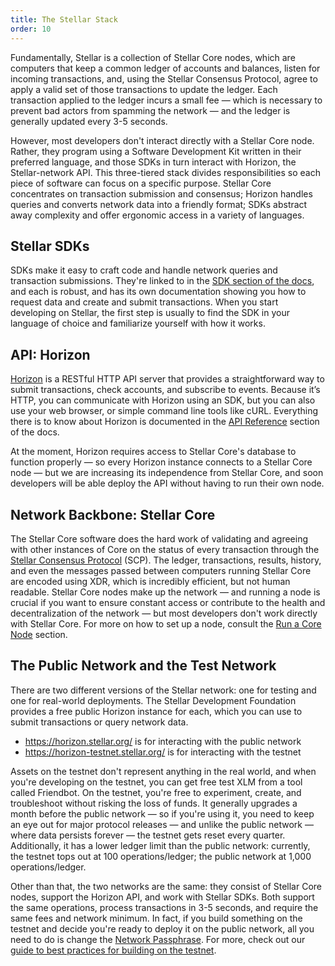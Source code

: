 ```yaml
---
title: The Stellar Stack
order: 10
---
```


Fundamentally, Stellar is a collection of Stellar Core nodes, which are computers that keep a common ledger of accounts and balances, listen for incoming transactions, and, using the Stellar Consensus Protocol, agree to apply a valid set of those transactions to update the ledger.  Each transaction applied to the ledger incurs a small fee — which is necessary to prevent bad actors from spamming the network — and the ledger is generally updated every 3-5 seconds.  

However, most developers don't interact directly with a Stellar Core node.  Rather, they program using a Software Development Kit written in their preferred language, and those SDKs in turn interact with Horizon, the Stellar-network API.  This three-tiered stack divides responsibilities so each piece of software can focus on a specific purpose.  Stellar Core concentrates on transaction submission and consensus; Horizon handles queries and converts network data into a friendly format; SDKs abstract away complexity and offer ergonomic access in a variety of languages.    

## Stellar SDKs
SDKs make it easy to craft code and handle network queries and transaction submissions.  They're linked to in the [SDK section of the docs](link), and each is robust, and has its own documentation showing you how to request data and create and submit transactions.  When you start developing on Stellar, the first step is usually to find the SDK in your language of choice and familiarize yourself with how it works.

## API: Horizon
[Horizon](link) is a RESTful HTTP API server that provides a straightforward way to submit transactions, check accounts, and subscribe to events. Because it’s HTTP, you can communicate with Horizon using an SDK, but you can also use your web browser, or simple command line tools like cURL.  Everything there is to know about Horizon is documented in the [API Reference](link) section of the docs. 

At the moment, Horizon requires access to Stellar Core's database to function properly — so every Horizon instance connects to a Stellar Core node — but we are increasing its independence from Stellar Core, and soon developers will be able deploy the API without having to run their own node.  

## Network Backbone: Stellar Core
The Stellar Core software does the hard work of validating and agreeing with other instances of Core on the status of every transaction through the [Stellar Consensus Protocol](link) (SCP).  The ledger, transactions, results, history, and even the messages passed between computers running Stellar Core are encoded using XDR, which is incredibly efficient, but not human readable.  Stellar Core nodes make up the network — and running a node is crucial if you want to ensure constant access or contribute to the health and decentralization of the network — but most developers don't work directly with Stellar Core.  For more on how to set up a node, consult the [Run a Core Node](link) section.    

## The Public Network and the Test Network
There are two different versions of the Stellar network: one for testing and one for real-world deployments.  The Stellar Development Foundation provides a free public Horizon instance for each, which you can use to submit transactions or query network data.

* https://horizon.stellar.org/ is for interacting with the public network
* https://horizon-testnet.stellar.org/ is for interacting with the testnet

Assets on the testnet don't represent anything in the real world, and when you're developing on the testnet, you can get free test XLM from a tool called Friendbot.  On the testnet, you're free to experiment, create, and troubleshoot without risking the loss of funds.  It generally upgrades a month before the public network — so if you're using it, you need to keep an eye out for major protocol releases — and unlike the public network — where data persists forever — the testnet gets reset every quarter. Additionally, it has a lower ledger limit than the public network: currently, the testnet tops out at 100 operations/ledger; the public network at 1,000 operations/ledger.  

Other than that, the two networks are the same: they consist of Stellar Core nodes, support the Horizon API, and work with Stellar SDKs.  Both support the same operations, process transactions in 3-5 seconds, and require the same fees and network minimum.  In fact, if you build something on the testnet and decide you're ready to deploy it on the public network, all you need to do is change the [Network Passphrase](link).  For more, check out our [guide to best practices for building on the testnet](link).  
